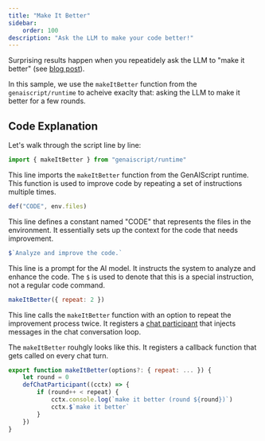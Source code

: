 ```yaml
---
title: "Make It Better"
sidebar:
    order: 100
description: "Ask the LLM to make your code better!"
---
```


Surprising results happen when you repeatidely ask the LLM to "make it better" (see [blog post](https://minimaxir.com/2025/01/write-better-code/)).

In this sample, we use the `makeItBetter` function from the `genaiscript/runtime`
to acheive exaclty that: asking the LLM to make it better for a few rounds.

## Code Explanation

Let's walk through the script line by line:

```js
import { makeItBetter } from "genaiscript/runtime"
```

This line imports the `makeItBetter` function from the GenAIScript runtime. This function is used to improve code by repeating a set of instructions multiple times.

```js
def("CODE", env.files)
```

This line defines a constant named "CODE" that represents the files in the environment. It essentially sets up the context for the code that needs improvement.

```js
$`Analyze and improve the code.`
```

This line is a prompt for the AI model. It instructs the system to analyze and enhance the code. The `$` is used to denote that this is a special instruction, not a regular code command.

```js
makeItBetter({ repeat: 2 })
```

This line calls the `makeItBetter` function with an option to repeat the improvement process twice. It registers a [chat participant](/genaiscript/reference/scripts/chat-participants)
that injects messages in the chat conversation loop.

The `makeItBetter` rouhgly looks like this. It registers a callback function that gets called
on every chat turn.

```js
export function makeItBetter(options?: { repeat: ... }) {
    let round = 0
    defChatParticipant((cctx) => {
        if (round++ < repeat) {
            cctx.console.log(`make it better (round ${round})`)
            cctx.$`make it better`
        }
    })
}
```
